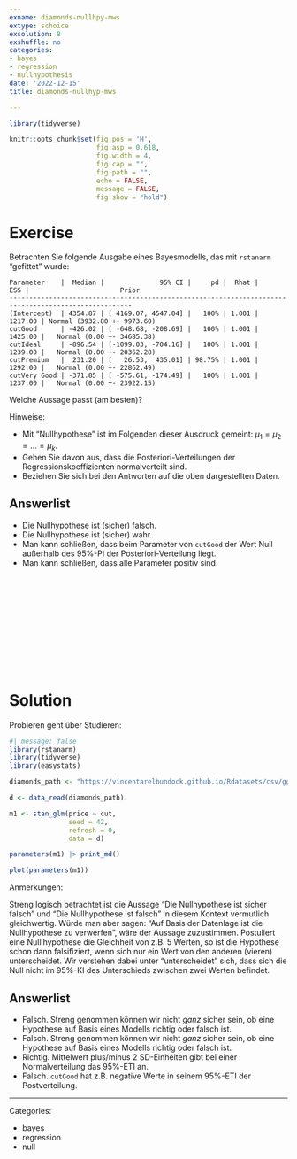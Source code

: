 ```yaml
---
exname: diamonds-nullhpy-mws
extype: schoice
exsolution: 8
exshuffle: no
categories:
- bayes
- regression
- nullhypothesis
date: '2022-12-15'
title: diamonds-nullhyp-mws

---
```





```r
library(tidyverse)

```


```r
knitr::opts_chunk$set(fig.pos = 'H',
                      fig.asp = 0.618,
                      fig.width = 4,
                      fig.cap = "", 
                      fig.path = "",
                      echo = FALSE,
                      message = FALSE,
                      fig.show = "hold")
```






# Exercise

Betrachten Sie folgende Ausgabe eines Bayesmodells, das mit `rstanarm` "gefittet" wurde:


```
Parameter    |  Median |              95% CI |     pd |  Rhat |     ESS |                       Prior
-----------------------------------------------------------------------------------------------------
(Intercept)  | 4354.87 | [ 4169.07, 4547.04] |   100% | 1.001 | 1217.00 | Normal (3932.80 +- 9973.60)
cutGood      | -426.02 | [ -648.68, -208.69] |   100% | 1.001 | 1425.00 |   Normal (0.00 +- 34685.38)
cutIdeal     | -896.54 | [-1099.03, -704.16] |   100% | 1.001 | 1239.00 |   Normal (0.00 +- 20362.28)
cutPremium   |  231.20 | [   26.53,  435.01] | 98.75% | 1.001 | 1292.00 |   Normal (0.00 +- 22862.49)
cutVery Good | -371.85 | [ -575.61, -174.49] |   100% | 1.001 | 1237.00 |   Normal (0.00 +- 23922.15)
```






Welche Aussage passt (am besten)?

Hinweise:

- Mit "Nullhypothese" ist im Folgenden dieser Ausdruck gemeint: $\mu_1 = \mu_2 = \ldots = \mu_k$.
- Gehen Sie davon aus, dass die Posteriori-Verteilungen der Regressionskoeffizienten normalverteilt sind.
- Beziehen Sie sich bei den Antworten auf die oben dargestellten Daten.

Answerlist
----------
* Die Nullhypothese ist (sicher) falsch.
* Die Nullhypothese ist (sicher) wahr.
* Man kann schließen, dass beim Parameter von `cutGood` der Wert Null außerhalb des 95%-PI der Posteriori-Verteilung liegt.
* Man kann schließen, dass alle Parameter positiv sind.




</br>
</br>
</br>
</br>
</br>
</br>
</br>
</br>
</br>
</br>

# Solution




Probieren geht über Studieren:

```r
#| message: false
library(rstanarm)
library(tidyverse)
library(easystats)

diamonds_path <- "https://vincentarelbundock.github.io/Rdatasets/csv/ggplot2/diamonds.csv"

d <- data_read(diamonds_path)
```



```r
m1 <- stan_glm(price ~ cut,
               seed = 42,
               refresh = 0,
               data = d)
```
```r
parameters(m1) |> print_md()

plot(parameters(m1))
```



Anmerkungen:

Streng logisch betrachtet ist die Aussage "Die Nullhypothese ist sicher falsch" und "Die Nullhypothese ist falsch" in diesem Kontext vermutlich gleichwertig.
Würde man aber sagen: "Auf Basis der Datenlage ist die Nullhypothese zu verwerfen", wäre der Aussage zuzustimmen.
Postuliert eine Nulllhypothese die Gleichheit von z.B. 5 Werten, so ist die Hypothese schon dann falsifiziert, wenn sich nur ein Wert von den anderen (vieren) unterscheidet. Wir verstehen dabei unter "unterscheidet" sich, dass sich die Null nicht im 95%-KI des Unterschieds zwischen zwei Werten befindet.






Answerlist
----------


* Falsch. Streng genommen können wir nicht *ganz* sicher sein, ob eine Hypothese auf Basis eines Modells richtig oder falsch ist.
* Falsch. Streng genommen können wir nicht *ganz* sicher sein, ob eine Hypothese auf Basis eines Modells richtig oder falsch ist.
* Richtig. Mittelwert plus/minus 2 SD-Einheiten gibt bei einer Normalverteilung das 95%-ETI an.
* Falsch. `cutGood` hat z.B. negative Werte in seinem 95%-ETI der Postverteilung.






---

Categories: 

- bayes
- regression
- null

